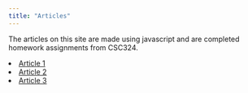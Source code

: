 ```yaml
---
title: "Articles"
---
```

  The articles on this site are made using javascript and are completed homework assignments from CSC324.

  <li><a href="article_01.html">Article 1</a></li>
  
  <li><a href="article_02.html">Article 2</a></li>

  <li><a href="article_03.html">Article 3</a></li>
 